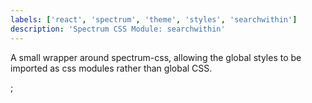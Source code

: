 ```yaml
---
labels: ['react', 'spectrum', 'theme', 'styles', 'searchwithin']
description: 'Spectrum CSS Module: searchwithin'
---
```



A small wrapper around spectrum-css, allowing the global
styles to be imported as css modules rather than global CSS.

<CSSModulePreview styles={styles} />;
